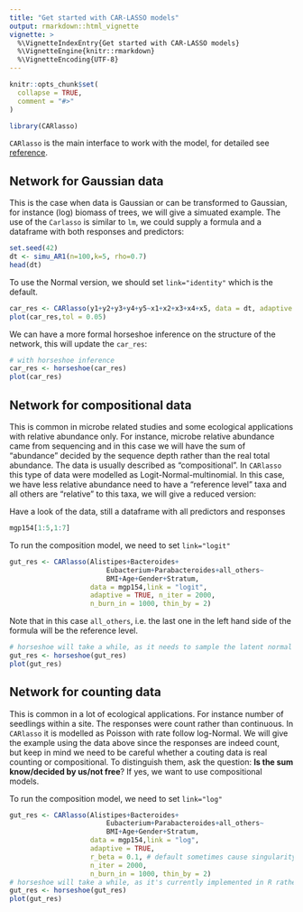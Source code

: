 ```yaml
---
title: "Get started with CAR-LASSO models"
output: rmarkdown::html_vignette
vignette: >
  %\VignetteIndexEntry{Get started with CAR-LASSO models}
  %\VignetteEngine{knitr::rmarkdown}
  %\VignetteEncoding{UTF-8}
---
```


```r
knitr::opts_chunk$set(
  collapse = TRUE,
  comment = "#>"
)
```

```r
library(CARlasso)
```

`CARlasso` is the main interface to work with the model, for detailed see [reference](https://yunyishen.ml/CAR-LASSO/dev/reference/CARlasso.html). 

## Network for Gaussian data

This is the case when data is Gaussian or can be transformed to Gaussian, for instance (log) biomass of trees, we will give a simuated example. The use of the `Carlasso` is similar to `lm`, we could supply a formula and a dataframe with both responses and predictors:

```r
set.seed(42)
dt <- simu_AR1(n=100,k=5, rho=0.7)
head(dt)

```

To use the Normal version, we should set `link="identity"` which is the default. 

```r
car_res <- CARlasso(y1+y2+y3+y4+y5~x1+x2+x3+x4+x5, data = dt, adaptive = TRUE)
plot(car_res,tol = 0.05)
```

We can have a more formal horseshoe inference on the structure of the network, this will update the `car_res`:

```r
# with horseshoe inference
car_res <- horseshoe(car_res)
plot(car_res)

```

## Network for compositional data

This is common in microbe related studies and some ecological applications with relative abundance only. For instance, microbe relative abundance came from sequencing and in this case we will have the sum of "abundance" decided by the sequence depth rather than the real total abundance. The data is usually described as "compositional". In `CARlasso` this type of data were modelled as Logit-Normal-multinomial. In this case, we have less relative abundance need to have a "reference level" taxa and all others are "relative" to this taxa, we will give a reduced version:

Have a look of the data, still a dataframe with all predictors and responses

```r
mgp154[1:5,1:7]
```

To run the composition model, we need to set `link="logit"`

```r
gut_res <- CARlasso(Alistipes+Bacteroides+
                        Eubacterium+Parabacteroides+all_others~
                        BMI+Age+Gender+Stratum,
                    data = mgp154,link = "logit", 
                    adaptive = TRUE, n_iter = 2000, 
                    n_burn_in = 1000, thin_by = 2)
```

Note that in this case `all_others`, i.e. the last one in the left hand side of the formula will be the reference level.

```r
# horseshoe will take a while, as it needs to sample the latent normal too
gut_res <- horseshoe(gut_res)
plot(gut_res)
```

## Network for counting data

This is common in a lot of ecological applications. For instance number of seedlings within a site. The responses were count rather than continuous. In `CARlasso` it is modelled as Poisson with rate follow log-Normal. We will give the example using the data above since the responses are indeed count, but keep in mind we need to be careful whether a couting data is real counting or compositional. To distinguish them, ask the question: **Is the sum know/decided by us/not free**? If yes, we want to use compositional models. 

To run the composition model, we need to set `link="log"`

```r
gut_res <- CARlasso(Alistipes+Bacteroides+
                        Eubacterium+Parabacteroides+all_others~
                        BMI+Age+Gender+Stratum,
                    data = mgp154,link = "log", 
                    adaptive = TRUE, 
                    r_beta = 0.1, # default sometimes cause singularity in Poisson model due to exponential transformation, slightly change can fix it.
                    n_iter = 2000, 
                    n_burn_in = 1000, thin_by = 2)
# horseshoe will take a while, as it's currently implemented in R rather than C++
gut_res <- horseshoe(gut_res)
plot(gut_res)
```

